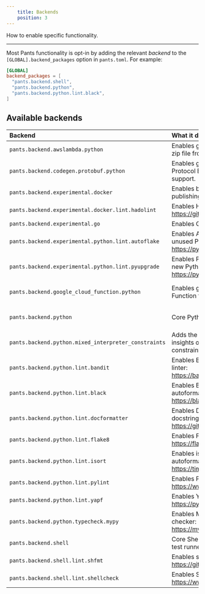 ```yaml
---
    title: Backends
    position: 3
---
```



How to enable specific functionality.

---

Most Pants functionality is opt-in by adding the relevant _backend_ to the `[GLOBAL].backend_packages` option in `pants.toml`. For example:

```toml title="pants.toml"
[GLOBAL]
backend_packages = [
  "pants.backend.shell",
  "pants.backend.python",
  "pants.backend.python.lint.black",
]
```

## Available backends

| Backend                                              | What it does                                                                                     | Docs                                                              |
| :--------------------------------------------------- | :----------------------------------------------------------------------------------------------- | :---------------------------------------------------------------- |
| `pants.backend.awslambda.python`                     | Enables generating an AWS Lambda zip file from Python code.                                      | [AWS Lambda](../../python/integrations/aws-lambda.mdx)                                |
| `pants.backend.codegen.protobuf.python`              | Enables generating Python from Protocol Buffers. Includes gRPC support.                          | [Protobuf and gRPC](../../python/integrations/protobuf-and-grpc.mdx)                                 |
| `pants.backend.experimental.docker`                  | Enables building, running, and publishing Docker images.                                         | [Docker overview](../../docker/overview.mdx)                                     |
| `pants.backend.experimental.docker.lint.hadolint`    | Enables Hadolint, a Docker linter: https://github.com/hadolint/hadolint                          | [Docker overview](../../docker/overview.mdx)                                     |
| `pants.backend.experimental.go`                      | Enables Go support.                                                                              | [Go overview](../../go/overview.mdx)                                             |
| `pants.backend.experimental.python.lint.autoflake`   | Enables Autoflake, which removes unused Python imports: https://pypi.org/project/autoflake/      | [Linters and formatters](../../python/overview/linters-and-formatters.mdx)       |
| `pants.backend.experimental.python.lint.pyupgrade`   | Enables Pyupgrade, which upgrades to new Python syntax: https://pypi.org/project/pyupgrade/      | [Linters and formatters](../../python/overview/linters-and-formatters.mdx)       |
| `pants.backend.google_cloud_function.python`         | Enables generating a Google Cloud Function from Python code.                                     | [Google Cloud Function](../../python/integrations/google-cloud-functions.mdx)         |
| `pants.backend.python`                               | Core Python support.                                                                             | [Enabling Python support](../../python/overview/enabling-python-support.mdx)                     |
| `pants.backend.python.mixed_interpreter_constraints` | Adds the `py-constraints` goal for insights on Python interpreter constraints.                   | [Interpreter compatibility](../../python/overview/interpreter-compatibility.mdx) |
| `pants.backend.python.lint.bandit`                   | Enables Bandit, the Python security linter: https://bandit.readthedocs.io/en/latest/.            | [Linters and formatters](../../python/overview/linters-and-formatters.mdx)       |
| `pants.backend.python.lint.black`                    | Enables Black, the Python autoformatter: https://black.readthedocs.io/en/stable/.                | [Linters and formatters](../../python/overview/linters-and-formatters.mdx)       |
| `pants.backend.python.lint.docformatter`             | Enables Docformatter, the Python docstring autoformatter: https://github.com/myint/docformatter. | [Linters and formatters](../../python/overview/linters-and-formatters.mdx)       |
| `pants.backend.python.lint.flake8`                   | Enables Flake8, the Python linter: https://flake8.pycqa.org/en/latest/.                          | [Linters and formatters](../../python/overview/linters-and-formatters.mdx)       |
| `pants.backend.python.lint.isort`                    | Enables isort, the Python import autoformatter: https://timothycrosley.github.io/isort/.         | [Linters and formatters](../../python/overview/linters-and-formatters.mdx)       |
| `pants.backend.python.lint.pylint`                   | Enables Pylint, the Python linter: https://www.pylint.org                                        | [Linters and formatters](../../python/overview/linters-and-formatters.mdx)       |
| `pants.backend.python.lint.yapf`                     | Enables Yapf, the Python formatter: https://pypi.org/project/yapf/                               | [Linters and formatters](../../python/overview/linters-and-formatters.mdx)       |
| `pants.backend.python.typecheck.mypy`                | Enables MyPy, the Python type checker: https://mypy.readthedocs.io/en/stable/.                   | [check](../../python/goals/check.mdx)                                    |
| `pants.backend.shell`                                | Core Shell support, including shUnit2 test runner.                                               | [Shell overview](../../shell/overview.mdx)                                       |
| `pants.backend.shell.lint.shfmt`                     | Enables shfmt, a Shell autoformatter: https://github.com/mvdan/sh.                               | [Shell overview](../../shell/overview.mdx)                                       |
| `pants.backend.shell.lint.shellcheck`                | Enables Shellcheck, a Shell linter: https://www.shellcheck.net/.                                 | [Shell overview](../../shell/overview.mdx)                                       |


